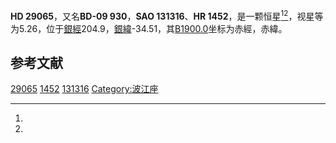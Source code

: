 {{Starbox begin
| name = HD 29065
}}
{{Starbox observe
| epoch = [[J2000.0|J2000.0]]
| constell = {{星座名待查}}<ref name=SIMBAD>{{cite web
 | url=http://simbad.u-strasbg.fr/simbad/sim-id?Ident=HR+1452
 | title =Pulsating variable Star
 | publisher=Centre de Données astronomiques de Strasbourg
 | work=SIMBAD
 | accessdate=2012-07-13}}</ref><ref name=DATA>{{cite web
 | url=http://vizier.u-strasbg.fr/viz-bin/VizieR-5?-out.add=.&-source=5050&-corr=PK=HR&-out.max=9999&HR=1452
 | title=VizieR Detailed Page
 | accessdate=2012-07-13
 | archive-date=2016-03-05
 | archive-url=https://web.archive.org/web/20160305193549/http://vizier.u-strasbg.fr/viz-bin/VizieR-5?-out.add=.&-source=5050&-corr=PK=HR&-out.max=9999&HR=1452
 | dead-url=no
 }}</ref>
| 星官 = 
| ra = {{RA|4|34|11.7}}<ref name=SIMBAD /><ref name=DATA />
| dec = {{DEC|-8|58|13}}<ref name=SIMBAD /><ref name=DATA />
| appmag_v = 5.26<ref name=SIMBAD /><ref name=DATA />
}}
{{Starbox character
| class = K4III<ref name=SIMBAD /><ref name=DATA />
| b-v = 1.47<ref name=SIMBAD /><ref name=DATA />
| u-b = 1.73<ref name=SIMBAD /><ref name=DATA />
| r-i = <ref name=SIMBAD /><ref name=DATA />
| variable = 
}}
{{Starbox astrometry
| radial_v = 1.73
| prop_mo_ra = -27
| parallax = 0.01
| p_error = 
}}
{{Starbox catalog
| names =BD-09 930，[[SAO星表|SAO]] 131316，[[HD星表|HD]] 29065，[[HR星表|HR]] 1452}}
{{Starbox reference |Simbad=HR+1452}}
{{Starbox end}}

'''HD 29065'''，又名'''BD-09 930'''，'''SAO 131316'''、'''HR 1452'''，是一颗恒星<ref name=SIMBAD /><ref name=DATA />，视星等为5.26，位于[[銀道座標系|銀經]]204.9，[[銀道座標系|銀緯]]-34.51，其[[B1900.0|B1900.0]]坐标为赤經{{RA|4|29|24.4}}，赤緯{{DEC|-9|-34.51|34}}。

== 参考文献 ==
{{reflist}}

{{star-stub}}

[[Category:HD和HDE天體|29065]]
[[Category:HR天體|1452]]
[[Category:SAO天體|131316]]
[[Category:波江座|Category:波江座]]